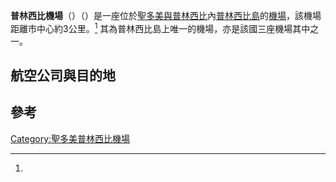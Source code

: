 {{Infobox airport
| name         = 普林西比機場<br>Príncipe Airport
| nativename   = Aeroporto de Príncipe
| image        = 
| IATA         = PCP
| ICAO         = FPPR
<center>{{Location map|Sao Tome and Principe|width=200|float=center
|caption=|mark=Airplane_silhouette.svg|marksize=10
|label=PCP|position=left
|lat_deg= 01|lat_min=39|lat_sec=46|lat_dir=N
|lon_deg=007|lon_min=24|lon_sec=42|lon_dir=E
}}<small>機場在聖多美與普林西比的位置</small></center>
| type         = 民用
| owner        = 
| operator     = 
| city-served  = 
| location     = {{STP}}[[普林西比自治区|普林西比自治区]][[帕盖县|帕盖县]][[普林西比島|普林西比島]]
| elevation-f  = 591
| elevation-m  = 180
| coordinates  = {{coord|01|39|46|N|007|24|42|E|region:ST_type:airport}}
| website      = 
| metric-rwy   = y
| r1-number    = 18/36
| r1-length-m  = 1,320
| r1-length-f  = 4,331
| r1-surface   = 瀝青
| footnotes    = Source: {{tsl|en|DAFIF|}}<ref name="WAD">[http://www.worldaerodata.com/wad.cgi?airport=FPPR Airport information for FPPR] from {{tsl|en|DAFIF|}} (effective October 2006)</ref><ref name="GCM">{{GCM|PCP|source=DAFIF}}</ref>
}}
'''普林西比機場'''（{{lang-pt|Aeroporto de Príncipe}}）（{{airport codes|PCP|FPPR}}）是一座位於[[聖多美與普林西比|聖多美與普林西比]]內[[普林西比島|普林西比島]]的[[機場|機場]]，該機場距離市中心約3公里。<ref name="WAD" /> 其為普林西比島上唯一的機場，亦是該國三座機場其中之一。

== 航空公司與目的地 ==
{{Airport-dest-list
|{{flagicon|STP}} [[聖多美和普林西比航空|STP航空]]（N/A） <ref>[http://www.africas-connection.com/ Africa's Connection STP official website]</ref> | 聖多美島
}}

== 參考 ==
{{REFLIST}}


{{機場小作品}}
{{聖多美和普林西比小作品}}
{{聖多美普林西比機場}}

[[Category:聖多美普林西比機場|Category:聖多美普林西比機場]]